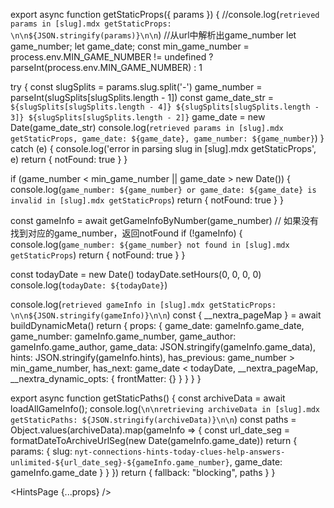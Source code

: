 
export async function getStaticProps({ params }) {
  //console.log(`retrieved params in [slug].mdx getStaticProps: \n\n${JSON.stringify(params)}\n\n`)
  //从url中解析出game_number
  let game_number;
  let game_date;
  const min_game_number = process.env.MIN_GAME_NUMBER != undefined ? parseInt(process.env.MIN_GAME_NUMBER) : 1

  try {
    const slugSplits = params.slug.split('-')
    game_number = parseInt(slugSplits[slugSplits.length - 1])
    const game_date_str = `${slugSplits[slugSplits.length - 4]} ${slugSplits[slugSplits.length - 3]} ${slugSplits[slugSplits.length - 2]}`
    game_date = new Date(game_date_str)
    console.log(`retrieved params in [slug].mdx getStaticProps, game_date: ${game_date}, game_number: ${game_number}`)
  } catch (e) {
    console.log('error in parsing slug in [slug].mdx getStaticProps', e)
    return {
      notFound: true
    }
  }

  if (game_number < min_game_number || game_date > new Date()) {
    console.log(`game_number: ${game_number} or game_date: ${game_date} is invalid in [slug].mdx getStaticProps`)
    return {
      notFound: true
    }
  }

  const gameInfo = await getGameInfoByNumber(game_number)
  // 如果没有找到对应的game_number，返回notFound
  if (!gameInfo) {
    console.log(`game_number: ${game_number} not found in [slug].mdx getStaticProps`)
    return {
      notFound: true
    }
  }

  const todayDate = new Date()
  todayDate.setHours(0, 0, 0, 0)
  console.log(`todayDate: ${todayDate}`)

  console.log(`retrieved gameInfo in [slug].mdx getStaticProps: \n\n${JSON.stringify(gameInfo)}\n\n`)
  const { __nextra_pageMap } = await buildDynamicMeta()
  return {
    props: {
      game_date: gameInfo.game_date,
      game_number: gameInfo.game_number,
      game_author: gameInfo.game_author,
      game_data: JSON.stringify(gameInfo.game_data),
      hints: JSON.stringify(gameInfo.hints),
      has_previous: game_number > min_game_number,
      has_next: game_date < todayDate,
      __nextra_pageMap,
      __nextra_dynamic_opts: {
        frontMatter: {}
      }
    }
  }
}

export async function getStaticPaths() {
  const archiveData = await loadAllGameInfo();
  console.log(`\n\nretrieving archiveData in [slug].mdx getStaticPaths: ${JSON.stringify(archiveData)}\n\n`)
  const paths = Object.values(archiveData).map(gameInfo => {
    const url_date_seg = formatDateToArchiveUrlSeg(new Date(gameInfo.game_date))
    return {
      params: {
        slug: `nyt-connections-hints-today-clues-help-answers-unlimited-${url_date_seg}-${gameInfo.game_number}`,
        game_date: gameInfo.game_date
      }
    }
  })
  return {
    fallback: "blocking",
    paths
  }
}


<HintsPage {...props} />
